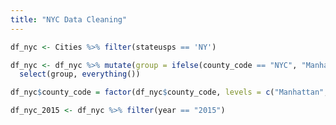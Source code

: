 ```yaml
---
title: "NYC Data Cleaning"
---
```


```r
df_nyc <- Cities %>% filter(stateusps == 'NY')
```


```r
df_nyc <- df_nyc %>% mutate(group = ifelse(county_code == "NYC", "Manhattan", "Outter Boroughs")) %>%
  select(group, everything())
```


```r
df_nyc$county_code = factor(df_nyc$county_code, levels = c("Manhattan", "Bronx", "Queens", "Brooklyn", "Staten Island"))

df_nyc_2015 <- df_nyc %>% filter(year == "2015")
```